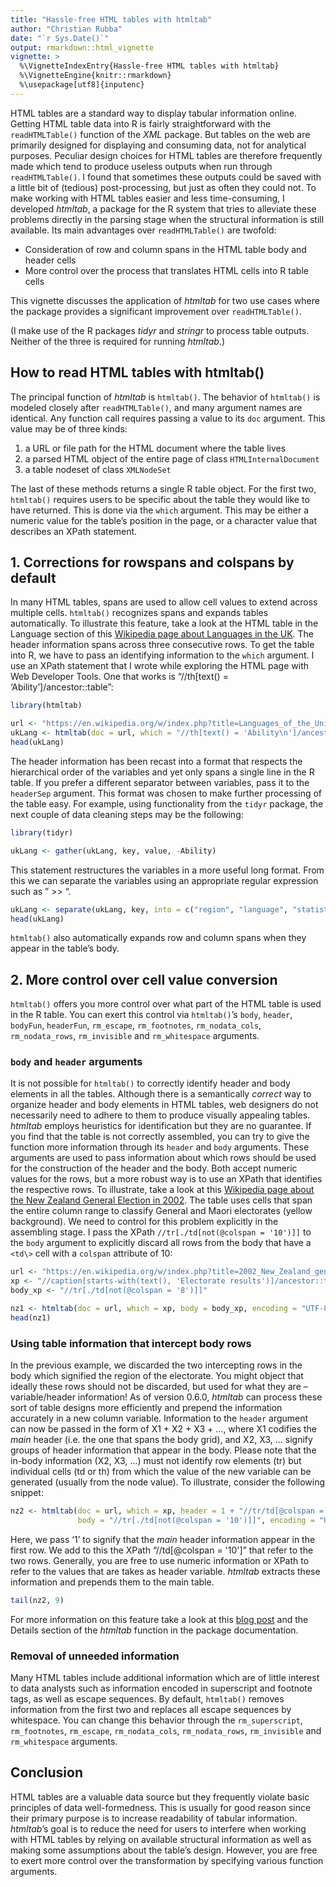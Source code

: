 ```yaml
---
title: "Hassle-free HTML tables with htmltab"
author: "Christian Rubba"
date: "`r Sys.Date()`"
output: rmarkdown::html_vignette
vignette: >
  %\VignetteIndexEntry{Hassle-free HTML tables with htmltab}
  %\VignetteEngine{knitr::rmarkdown}
  %\usepackage[utf8]{inputenc}
---
```


HTML tables are a standard way to display tabular information online. Getting HTML table data into R is fairly straightforward with the `readHTMLTable()` function of the *XML* package. But tables on the web are primarily designed for displaying and consuming data, not for analytical purposes. Peculiar design choices for HTML tables are therefore frequently made which tend to produce useless outputs when run through `readHTMLTable()`. I found that sometimes these outputs could be saved with a little bit of (tedious) post-processing, but just as often they could not. To make working with HTML tables easier and less time-consuming, I developed *htmltab*, a package for the R system that tries to alleviate these problems directly in the parsing stage when the structural information is still available. Its main advantages over `readHTMLTable()` are twofold:

- Consideration of row and column spans in the HTML table body and header cells
- More control over the process that translates HTML cells into R table cells

This vignette discusses the application of *htmltab* for two use cases where the package provides a significant improvement over `readHTMLTable()`. 

(I make use of the R packages *tidyr* and *stringr* to process table outputs. Neither of the three is required for running *htmltab*.)


## How to read HTML tables with htmltab()
The principal function of *htmltab* is `htmltab()`. The behavior of `htmltab()` is modeled closely after `readHTMLTable()`, and many argument names are identical. Any function call requires passing a value to its `doc` argument. This value may be of three kinds:

1. a URL or file path for the HTML document where the table lives
2. a parsed HTML object of the entire page of class `HTMLInternalDocument`
3. a table nodeset of class `XMLNodeSet`

The last of these methods returns a single R table object. For the first two, `htmltab()` requires users to be specific about the table they would like to have returned. This is done via the `which` argument. This may be either a numeric value for the table's position in the page, or a character value that describes an XPath statement.


## 1. Corrections for rowspans and colspans by default
In many HTML tables, spans are used to allow cell values to extend across multiple cells. `htmltab()` recognizes spans and expands tables automatically. To illustrate this feature, take a look at the HTML table in the Language section of this [Wikipedia page about Languages in the UK](https://en.wikipedia.org/wiki/Languages_of_the_United_Kingdom). The header information spans across three consecutive rows. To get the table into R, we have to pass an identifying information to the `which` argument. I use an XPath statement that I wrote while exploring the HTML page with Web Developer Tools. One that works is "//th[text() = 'Ability\n']/ancestor::table":


```r
library(htmltab)

url <- "https://en.wikipedia.org/w/index.php?title=Languages_of_the_United_Kingdom&oldid=1005083039"
ukLang <- htmltab(doc = url, which = "//th[text() = 'Ability\n']/ancestor::table")
head(ukLang)
```

The header information has been recast into a format that respects the hierarchical order of the variables and yet only spans a single line in the R table. If you prefer a different separator between variables, pass it to the `headerSep` argument. This format was chosen to make further processing of the table easy. For example, using functionality from the `tidyr` package, the next couple of data cleaning steps may be the following:

```r
library(tidyr)

ukLang <- gather(ukLang, key, value, -Ability)
```

This statement restructures the variables in a more useful long format. From this we can separate the variables using an appropriate regular expression such as " >> ". 


```r
ukLang <- separate(ukLang, key, into = c("region", "language", "statistic"), sep = " >> ")
head(ukLang)
```

`htmltab()` also automatically expands row and column spans when they appear in the table's body. 

## 2. More control over cell value conversion
`htmltab()` offers you more control over what part of the HTML table is used in the R table. You can exert this control via `htmltab()`'s `body`, `header`, `bodyFun`, `headerFun`, `rm_escape`, `rm_footnotes`, `rm_nodata_cols`, `rm_nodata_rows`, `rm_invisible` and `rm_whitespace` arguments. 

### `body` and `header` arguments
It is not possible for `htmltab()` to correctly identify header and body elements in all the tables. Although there is a semantically *correct* way to organize header and body elements in HTML tables, web designers do not necessarily need to adhere to them to produce visually appealing tables. *htmltab* employs heuristics for identification but they are no guarantee. If you find that the table is not correctly assembled, you can try to give the function more information through its `header` and `body` arguments. These arguments are used to pass information about which rows should be used for the construction of the header and the body. Both accept numeric values for the rows, but a more robust way is to use an XPath that identifies the respective rows. To illustrate, take a look at this [Wikipedia page about the New Zealand General Election in 2002](http://en.wikipedia.org/wiki/New_Zealand_general_election,_2002#Electorate_results). The table uses cells that span the entire column range to classify General and Maori electorates (yellow background). We need to control for this problem explicitly in the assembling stage. I pass the XPath `//tr[./td[not(@colspan = '10')]]` to the `body` argument to explicitly discard all rows from the body that have a `<td\>` cell with a `colspan` attribute of 10:


```r
url <- "https://en.wikipedia.org/w/index.php?title=2002_New_Zealand_general_election&oldid=1008475471"
xp <- "//caption[starts-with(text(), 'Electorate results')]/ancestor::table"
body_xp <- "//tr[./td[not(@colspan = '8')]]"

nz1 <- htmltab(doc = url, which = xp, body = body_xp, encoding = "UTF-8")
head(nz1)
```

### Using table information that intercept body rows
In the previous example, we discarded the two intercepting rows in the body which signified the region of the electorate. You might object that ideally these rows should not be discarded, but used for what they are -- variable/header information! As of version 0.6.0, *htmltab* can process these sort of table designs more efficiently and prepend the information accurately in a new column variable. Information to the `header` argument can now be passed in the form of X1 + X2 + X3 + ..., where X1 codifies the *main* header (i.e. the one that spans the body grid), and X2, X3, ... signify groups of header information that appear in the body. Please note that the in-body information (X2, X3, ...) must not identify row elements (tr) but individual cells (td or th) from which the value of the new variable can be generated (usually from the node value). To illustrate, consider the following snippet:

```r
nz2 <- htmltab(doc = url, which = xp, header = 1 + "//tr/td[@colspan = '8']",
               body = "//tr[./td[not(@colspan = '10')]]", encoding = "UTF-8")
```

Here, we pass '1' to signify that the *main* header information appear in the first row. We add to this the XPath "//td[@colspan = '10']" that refer to the two rows. Generally, you are free to use numeric information or XPath to refer to the values that are takes as header variable. *htmltab* extracts these information and prepends them to the main table.

```r
tail(nz2, 9)
```

For more information on this feature take a look at this [blog post](http://r-datacollection.com/blog/htmltab-v0.6.0/) and the Details section of the *htmltab* function in the package documentation. 

### Removal of unneeded information
Many HTML tables include additional information which are of little interest to data analysts such as information encoded in superscript and footnote tags, as well as escape sequences. By default, `htmltab()` removes information from the first two and replaces all escape sequences by whitespace. You can change this behavior through the `rm_superscript`, `rm_footnotes`, `rm_escape`, `rm_nodata_cols`, `rm_nodata_rows`, `rm_invisible` and `rm_whitespace` arguments. 

## Conclusion
HTML tables are a valuable data source but they frequently violate basic principles of data well-formedness. This is usually for good reason since their primary purpose is to increase readability of tabular information. *htmltab*'s goal is to reduce the need for users to interfere when working with HTML tables by relying on available structural information as well as making some assumptions about the table's design. However, you are free to exert more control over the transformation by specifying various function arguments. 
